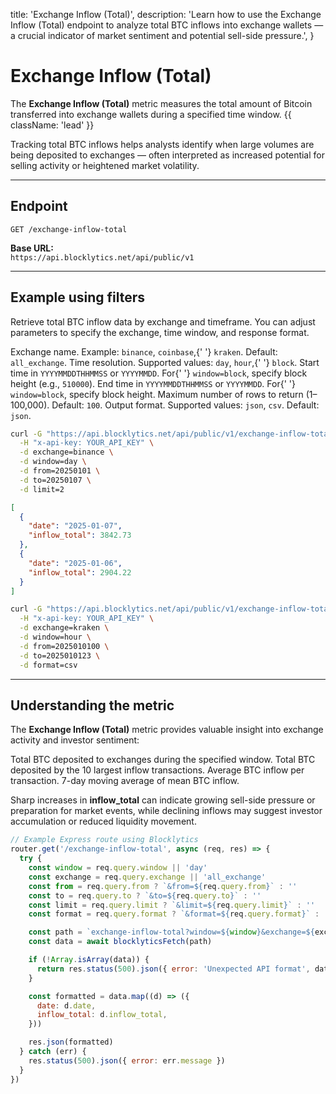  title: 'Exchange Inflow (Total)',
  description:
    'Learn how to use the Exchange Inflow (Total) endpoint to analyze total BTC inflows into exchange wallets — a crucial indicator of market sentiment and potential sell-side pressure.',
}

# Exchange Inflow (Total)

The **Exchange Inflow (Total)** metric measures the total amount of Bitcoin transferred into exchange wallets during a specified time window. {{ className: 'lead' }}

Tracking total BTC inflows helps analysts identify when large volumes are being deposited to exchanges — often interpreted as increased potential for selling activity or heightened market volatility.

---

## Endpoint

`GET /exchange-inflow-total`

**Base URL:**  
`https://api.blocklytics.net/api/public/v1`

---

## Example using filters

<Row>
  <Col>

Retrieve total BTC inflow data by exchange and timeframe. You can adjust parameters to specify the exchange, time window, and response format.

<Properties>
  <Property name="exchange" type="string">
    Exchange name. Example: <code>binance</code>, <code>coinbase</code>,{' '}
    <code>kraken</code>. Default: <code>all_exchange</code>.
  </Property>
  <Property name="window" type="string">
    Time resolution. Supported values: <code>day</code>, <code>hour</code>,{' '}
    <code>block</code>.
  </Property>
  <Property name="from" type="string">
    Start time in <code>YYYYMMDDTHHMMSS</code> or <code>YYYYMMDD</code>. For{' '}
    <code>window=block</code>, specify block height (e.g., <code>510000</code>).
  </Property>
  <Property name="to" type="string">
    End time in <code>YYYYMMDDTHHMMSS</code> or <code>YYYYMMDD</code>. For{' '}
    <code>window=block</code>, specify block height.
  </Property>
  <Property name="limit" type="integer">
    Maximum number of rows to return (1–100,000). Default: <code>100</code>.
  </Property>
  <Property name="format" type="string">
    Output format. Supported values: <code>json</code>, <code>csv</code>.
    Default: <code>json</code>.
  </Property>
</Properties>

  </Col>
  <Col>

```bash {title="Requesting Exchange Inflow (Total) data"}
curl -G "https://api.blocklytics.net/api/public/v1/exchange-inflow-total" \
  -H "x-api-key: YOUR_API_KEY" \
  -d exchange=binance \
  -d window=day \
  -d from=20250101 \
  -d to=20250107 \
  -d limit=2
```

```json {title="Sample JSON response"}
[
  {
    "date": "2025-01-07",
    "inflow_total": 3842.73
  },
  {
    "date": "2025-01-06",
    "inflow_total": 2904.22
  }
]
```

```bash {title="Exporting as CSV"}
curl -G "https://api.blocklytics.net/api/public/v1/exchange-inflow-total" \
  -H "x-api-key: YOUR_API_KEY" \
  -d exchange=kraken \
  -d window=hour \
  -d from=2025010100 \
  -d to=2025010123 \
  -d format=csv
```

  </Col>
</Row>

---

## Understanding the metric

<Row>
  <Col>

The **Exchange Inflow (Total)** metric provides valuable insight into exchange activity and investor sentiment:

<Properties>
  <Property name="inflow_total" type="number">
    Total BTC deposited to exchanges during the specified window.
  </Property>
  <Property name="inflow_top10" type="number">
    Total BTC deposited by the 10 largest inflow transactions.
  </Property>
  <Property name="inflow_mean" type="number">
    Average BTC inflow per transaction.
  </Property>
  <Property name="inflow_mean_ma7" type="number">
    7-day moving average of mean BTC inflow.
  </Property>
</Properties>

Sharp increases in **inflow_total** can indicate growing sell-side pressure or preparation for market events, while declining inflows may suggest investor accumulation or reduced liquidity movement.

  </Col>
  <Col>

```js {title="Node.js (Express) example"}
// Example Express route using Blocklytics
router.get('/exchange-inflow-total', async (req, res) => {
  try {
    const window = req.query.window || 'day'
    const exchange = req.query.exchange || 'all_exchange'
    const from = req.query.from ? `&from=${req.query.from}` : ''
    const to = req.query.to ? `&to=${req.query.to}` : ''
    const limit = req.query.limit ? `&limit=${req.query.limit}` : ''
    const format = req.query.format ? `&format=${req.query.format}` : ''

    const path = `exchange-inflow-total?window=${window}&exchange=${exchange}${from}${to}${limit}${format}`
    const data = await blocklyticsFetch(path)

    if (!Array.isArray(data)) {
      return res.status(500).json({ error: 'Unexpected API format', data })
    }

    const formatted = data.map((d) => ({
      date: d.date,
      inflow_total: d.inflow_total,
    }))

    res.json(formatted)
  } catch (err) {
    res.status(500).json({ error: err.message })
  }
})
```

  </Col>
</Row>
